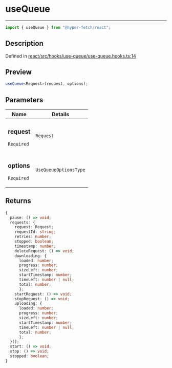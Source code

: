 # useQueue

<div class="api-docs__separator" data-reactroot="">

---

</div><div class="api-docs__import" data-reactroot="">

```ts
import { useQueue } from "@hyper-fetch/react";
```

</div><div class="api-docs__section">

## Description

</div><div class="api-docs__description"><span class="api-docs__do-not-parse">

</span></div><p class="api-docs__definition">

Defined in
[react/src/hooks/use-queue/use-queue.hooks.ts:14](https://github.com/BetterTyped/hyper-fetch/blob/c44d728f/packages/react/src/hooks/use-queue/use-queue.hooks.ts#L14)

</p><div class="api-docs__section">

## Preview

</div><div class="api-docs__preview fn">

```ts
useQueue<Request>(request, options);
```

</div><div class="api-docs__section">

## Parameters

</div>
<div class="api-docs__parameters">
<table>
<thead><tr><th>Name</th><th>Details</th></tr></thead>
<tbody><tr param-data="request"><td class="api-docs__param-name required">

### request

`Required`

</td><td class="api-docs__param-type">

`Request`

</td></tr><tr param-data="options"><td class="api-docs__param-name required">

### options

`Required`

</td><td class="api-docs__param-type">

`UseQueueOptionsType`

</td></tr></tbody></table></div><div class="api-docs__section">

## Returns

</div><div class="api-docs__returns">

```ts
{
  pause: () => void;
  requests: {
    request: Request;
    requestId: string;
    retries: number;
    stopped: boolean;
    timestamp: number;
    deleteRequest: () => void;
    downloading: {
      loaded: number;
      progress: number;
      sizeLeft: number;
      startTimestamp: number;
      timeLeft: number | null;
      total: number;
      };
    startRequest: () => void;
    stopRequest: () => void;
    uploading: {
      loaded: number;
      progress: number;
      sizeLeft: number;
      startTimestamp: number;
      timeLeft: number | null;
      total: number;
      };
  }[];
  start: () => void;
  stop: () => void;
  stopped: boolean;
}
```

</div>
